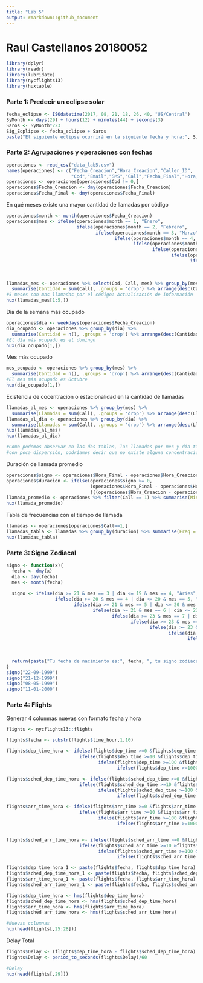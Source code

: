 ```yaml
---
title: "Lab 5"
output: rmarkdown::github_document
---
```


# Raul Castellanos 20180052

```r
library(dplyr)
library(readr)
library(lubridate)
library(nycflights13)
library(huxtable)
```

### Parte 1: Predecir un eclipse solar
```r
fecha_eclipse <- ISOdatetime(2017, 08, 21, 18, 26, 40, "US/Central")
SyMonth <- days(29) + hours(12) + minutes(44) + seconds(3)
Saros <- SyMonth*223
Sig_Ecplipse <- fecha_eclipse + Saros
paste("El siguiente eclipse ocurrirá en la siguiente fecha y hora:", Sig_Ecplipse)
```

### Parte 2: Agrupaciones y operaciones con fechas 
```r
operaciones <- read_csv("data_lab5.csv")
names(operaciones) <- c("Fecha_Creacion","Hora_Creacion","Caller_ID",
                        "Cod","Email","SMS","Call","Fecha_Final","Hora_Final")
operaciones <- operaciones[operaciones$Cod != 0,]
operaciones$Fecha_Creacion <- dmy(operaciones$Fecha_Creacion)
operaciones$Fecha_Final <- dmy(operaciones$Fecha_Final)

```

En qué meses existe una mayor cantidad de llamadas por código
```r
operaciones$month <- month(operaciones$Fecha_Creacion)
operaciones$mes <- ifelse(operaciones$month == 1, "Enero", 
                          ifelse(operaciones$month == 2, "Febrero",
                                 ifelse(operaciones$month == 3, "Marzo",
                                        ifelse(operaciones$month == 4, "Abril",
                                               ifelse(operaciones$month == 5, "Mayo",
                                                      ifelse(operaciones$month == 6, "Junio",
                                                             ifelse(operaciones$month == 7, "Julio",
                                                                    ifelse(operaciones$month == 8, "Agosto",
                                                                           ifelse(operaciones$month == 9, "Septiembre",
                                                                                  ifelse(operaciones$month == 10, "Octubre",
                                                                                         ifelse(operaciones$month == 11, "Noviembre","Diciembre")))))))))))
llamadas_mes <- operaciones %>% select(Cod, Call, mes) %>% group_by(mes,Cod) %>% 
  summarise(Cantidad = sum(Call), .groups = 'drop') %>% arrange(desc(Cantidad))
#5 meses con mas llamadas por el código: Actualización de información
hux(llamadas_mes[1:5,])
```

Dia de la semana más ocupado 
```r
operaciones$dia <- weekdays(operaciones$Fecha_Creacion)
dia_ocupado <- operaciones %>% group_by(dia) %>% 
  summarise(Cantidad = n(), .groups = 'drop') %>% arrange(desc(Cantidad))
#El día más ocupado es el domingo
hux(dia_ocupado[1,])

```

Mes más ocupado
```r
mes_ocupado <- operaciones %>% group_by(mes) %>% 
  summarise(Cantidad = n(), .groups = 'drop') %>% arrange(desc(Cantidad))
#El mes más ocupado es Octubre
hux(dia_ocupado[1,])
```

Existencia de cocentración o estacionalidad en la cantidad de llamadas
```r
llamadas_al_mes <- operaciones %>% group_by(mes) %>%
  summarise(Llamadas = sum(Call), .groups = 'drop') %>% arrange(desc(Llamadas))
llamadas_al_dia <- operaciones %>% group_by(dia) %>%
  summarise(Llamadas = sum(Call), .groups = 'drop') %>% arrange(desc(Llamadas))
hux(llamadas_al_mes)
hux(llamadas_al_dia)

#Como podemos observar en las dos tablas, las llamadas por mes y día tienen cantidades cercanas
#con poca dispersión, podríamos decir que no existe alguna concentración o estacionalidad.
```

Duración de llamada promedio
```r
operaciones$signo <- operaciones$Hora_Final - operaciones$Hora_Creacion
operaciones$duracion <- ifelse(operaciones$signo >= 0, 
                               (operaciones$Hora_Final - operaciones$Hora_Creacion)/60,
                               (((operaciones$Hora_Creacion - operaciones$Hora_Final)/60)-1440)*-1) #Ajuste 24hrs (1440 mins)
llamada_promedio <- operaciones %>% filter(Call == 1) %>% summarise(Minutos_Promedio = round(mean(duracion)))
hux(llamada_promedio)
```

Tabla de frecuencias con el tiempo de llamada
```r
llamadas <- operaciones[operaciones$Call==1,]
llamadas_tabla <- llamadas %>% group_by(duracion) %>% summarise(Freq = sum(Call), .groups = 'drop')
hux(llamadas_tabla)
```

### Parte 3: Signo Zodiacal 
```r
signo <- function(x){
  fecha <- dmy(x)
  dia <- day(fecha)
  mes <- month(fecha)
  
  signo <- ifelse(dia >= 21 & mes == 3 | dia <= 19 & mes == 4, "Aries", 
                  ifelse(dia >= 20 & mes == 4 | dia <= 20 & mes == 5, "Tauro",
                         ifelse(dia >= 21 & mes == 5 | dia <= 20 & mes == 6, "Gemini",
                                ifelse(dia >= 21 & mes == 6 | dia <= 22 & mes == 7, "Cancer",
                                       ifelse(dia >= 23 & mes == 7 | dia <= 22 & mes == 8, "Leo",
                                              ifelse(dia >= 23 & mes == 8 | dia <= 22 & mes == 9, "Virgo",
                                                     ifelse(dia >= 23 & mes == 9 | dia <= 22 & mes == 10, "Libra",
                                                            ifelse(dia >= 23 & mes == 10 | dia <= 21 & mes == 11, "Scorpio",
                                                                   ifelse(dia >= 22 & mes == 11 | dia <= 21 & mes == 12, "Sagittarius",
                                                                          ifelse(dia >= 22 & mes == 12 | dia <= 19 & mes == 1, "Capricorn",
                                                                                 ifelse(dia >= 20 & mes == 1 | dia <= 18 & mes == 2, "Aquarius",
                                                                                        ifelse(dia >= 19 & mes == 2 | dia <= 20 & mes == 3, "Pisces",NA))))))))))))
  return(paste("Tu fecha de nacimiento es:", fecha, ", tu signo zodiacal es:", signo))
}
signo("22-09-1999")
signo("21-12-1999")
signo("08-05-1999")
signo("11-01-2000")
```

### Parte 4: Flights
Generar 4 columnas nuevas con formato fecha y hora
```r
flights <- nycflights13::flights

flights$fecha <- substr(flights$time_hour,1,10)

flights$dep_time_hora <- ifelse(flights$dep_time >=0 &flights$dep_time <10, paste0("00:0",flights$dep_time,":00"),
                           ifelse(flights$dep_time >=10 &flights$dep_time <100, paste0("00:",flights$dep_time,":00"),
                                  ifelse(flights$dep_time >=100 &flights$dep_time <1000, paste0("0",substr(flights$dep_time,1,1),":",substr(flights$dep_time,2,3),":00"),
                                         ifelse(flights$dep_time >=1000 &flights$dep_time <2500, paste0(substr(flights$dep_time,1,2),":",substr(flights$dep_time,3,4),":00"),NA))))

flights$sched_dep_time_hora <- ifelse(flights$sched_dep_time >=0 &flights$sched_dep_time <10, paste0("00:0",flights$sched_dep_time,":00"),
                           ifelse(flights$sched_dep_time >=10 &flights$sched_dep_time <100, paste0("00:",flights$sched_dep_time,":00"),
                                  ifelse(flights$sched_dep_time >=100 &flights$sched_dep_time <1000, paste0("0",substr(flights$sched_dep_time,1,1),":",substr(flights$sched_dep_time,2,3),":00"),
                                         ifelse(flights$sched_dep_time >=1000 &flights$sched_dep_time <2500, paste0(substr(flights$sched_dep_time,1,2),":",substr(flights$sched_dep_time,3,4),":00"),NA))))

flights$arr_time_hora <- ifelse(flights$arr_time >=0 &flights$arr_time <10, paste0("00:0",flights$arr_time,":00"),
                           ifelse(flights$arr_time >=10 &flights$arr_time <100, paste0("00:",flights$arr_time,":00"),
                                  ifelse(flights$arr_time >=100 &flights$arr_time <1000, paste0("0",substr(flights$arr_time,1,1),":",substr(flights$arr_time,2,3),":00"),
                                         ifelse(flights$arr_time >=1000 &flights$arr_time <2500, paste0(substr(flights$arr_time,1,2),":",substr(flights$arr_time,3,4),":00"),NA))))


flights$sched_arr_time_hora <- ifelse(flights$sched_arr_time >=0 &flights$sched_arr_time <10, paste0("00:0",flights$sched_arr_time,":00"),
                           ifelse(flights$sched_arr_time >=10 &flights$sched_arr_time <100, paste0("00:",flights$sched_arr_time,":00"),
                                  ifelse(flights$sched_arr_time >=100 &flights$sched_arr_time <1000, paste0("0",substr(flights$sched_arr_time,1,1),":",substr(flights$sched_arr_time,2,3),":00"),
                                         ifelse(flights$sched_arr_time >=1000 &flights$sched_arr_time <2500, paste0(substr(flights$sched_arr_time,1,2),":",substr(flights$sched_arr_time,3,4),":00"),NA))))

flights$dep_time_hora_1 <- paste(flights$fecha, flights$dep_time_hora)
flights$sched_dep_time_hora_1 <- paste(flights$fecha, flights$sched_dep_time_hora)
flights$arr_time_hora_1 <- paste(flights$fecha, flights$arr_time_hora)
flights$sched_arr_time_hora_1 <- paste(flights$fecha, flights$sched_arr_time_hora)

flights$dep_time_hora <- hms(flights$dep_time_hora)
flights$sched_dep_time_hora <- hms(flights$sched_dep_time_hora)
flights$arr_time_hora <- hms(flights$arr_time_hora)
flights$sched_arr_time_hora <- hms(flights$sched_arr_time_hora)

#Nuevas columnas 
hux(head(flights[,25:28]))
```

Delay Total
```r
flights$Delay <- (flights$dep_time_hora - flights$sched_dep_time_hora) + (flights$arr_time_hora - flights$sched_arr_time_hora)
flights$Delay <- period_to_seconds(flights$Delay)/60

#Delay  
hux(head(flights[,29]))
```

